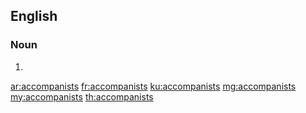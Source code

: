 ==English==

===Noun===
{{head|en|plural}}

# {{plural of|accompanist|lang=en}}

[[ar:accompanists]]
[[fr:accompanists]]
[[ku:accompanists]]
[[mg:accompanists]]
[[my:accompanists]]
[[th:accompanists]]